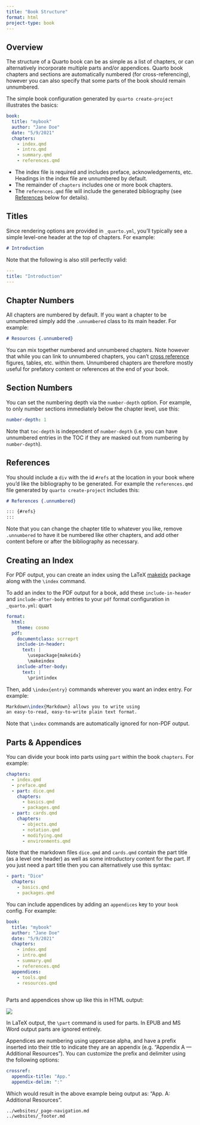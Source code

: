 ```yaml
---
title: "Book Structure"
format: html
project-type: book
---
```


## Overview

The structure of a Quarto book can be as simple as a list of chapters, or can alternatively incorporate multiple parts and/or appendices. Quarto book chapters and sections are automatically numbered (for cross-referencing), however you can also specify that some parts of the book should remain unnumbered.

The simple book configuration generated by `quarto create-project` illustrates the basics:

``` yaml
book:
  title: "mybook"
  author: "Jane Doe"
  date: "5/9/2021"
  chapters:
    - index.qmd
    - intro.qmd
    - summary.qmd
    - references.qmd
```

-   The index file is required and includes preface, acknowledgements, etc. Headings in the index file are unnumbered by default.
-   The remainder of `chapters` includes one or more book chapters.
-   The `references.qmd` file will include the generated bibliography (see [References] below for details).

## Titles

Since rendering options are provided in `_quarto.yml`, you'll typically see a simple level-one header at the top of chapters. For example:

``` markdown
# Introduction
```

Note that the following is also still perfectly valid:

``` yaml
---
title: "Introduction"
---
```

## Chapter Numbers

All chapters are numbered by default. If you want a chapter to be unnumbered simply add the `.unnumbered` class to its main header. For example:

``` markdown
# Resources {.unnumbered}
```

You can mix together numbered and unnumbered chapters. Note however that while you can link to unnumbered chapters, you can't [cross reference](../authoring/cross-references.qmd) figures, tables, etc. within them. Unnumbered chapters are therefore mostly useful for prefatory content or references at the end of your book.

## Section Numbers

You can set the numbering depth via the `number-depth` option. For example, to only number sections immediately below the chapter level, use this:

``` yaml
number-depth: 1
```

Note that `toc-depth` is independent of `number-depth` (i.e. you can have unnumbered entries in the TOC if they are masked out from numbering by `number-depth`).

## References

You should include a `div` with the id `#refs` at the location in your book where you'd like the bibliography to be generated. For example the `references.qmd` file generated by `quarto create-project` includes this:

``` markdown
# References {.unnumbered}

::: {#refs}
:::
```

Note that you can change the chapter title to whatever you like, remove `.unnumbered` to have it be numbered like other chapters, and add other content before or after the bibliography as necessary.

## Creating an Index

For PDF output, you can create an index using the LaTeX [makeidx](https://ctan.org/pkg/makeidx?lang=en) package along with the `\index` command.

To add an index to the PDF output for a book, add these `include-in-header` and `include-after-body` entries to your `pdf` format configuration in `_quarto.yml`: quart

``` yaml
format:
  html:
    theme: cosmo
  pdf:
    documentclass: scrreprt
    include-in-header: 
      text: |
        \usepackage{makeidx}
        \makeindex
    include-after-body: 
      text: |
        \printindex
```

Then, add `\index{entry}` commands wherever you want an index entry. For example:

``` latex
Markdown\index{Markdown} allows you to write using
an easy-to-read, easy-to-write plain text format.
```

Note that `\index` commands are automatically ignored for non-PDF output.

## Parts & Appendices

You can divide your book into parts using `part` within the book `chapters`. For example:

``` yaml
chapters:
  - index.qmd
  - preface.qmd
  - part: dice.qmd
    chapters: 
      - basics.qmd
      - packages.qmd
  - part: cards.qmd
    chapters:
      - objects.qmd
      - notation.qmd
      - modifying.qmd
      - environments.qmd
```

Note that the markdown files `dice.qmd` and `cards.qmd` contain the part title (as a level one header) as well as some introductory content for the part. If you just need a part title then you can alternatively use this syntax:

``` yaml
- part: "Dice"
  chapters: 
    - basics.qmd
    - packages.qmd
```

You can include appendices by adding an `appendices` key to your `book` config. For example:

``` yaml
book:
  title: "mybook"
  author: "Jane Doe"
  date: "5/9/2021"
  chapters:
    - index.qmd
    - intro.qmd
    - summary.qmd
    - references.qmd
  appendices:
    - tools.qmd
    - resources.qmd
  
```

Parts and appendices show up like this in HTML output:

![](images/book-parts-appendices.png){.border fig-alt="A screenshot of the welcome page of a book rendered with Quarto. In the sidebar, content is separated by three different bold section titles. From top to bottom, these are: 'PROJECT 1: WEIGHTED DICE', 'PROJECT 2: PLAYING CARDS', and 'APPENDICES.'"}

In LaTeX output, the `\part` command is used for parts. In EPUB and MS Word output parts are ignored entirely.

Appendices are numbering using uppercase alpha, and have a prefix inserted into their title to indicate they are an appendix (e.g. "Appendix A --- Additional Resources"). You can customize the prefix and delimiter using the following options:

``` yaml
crossref:
  appendix-title: "App."
  appendix-delim: ":"
```

Which would result in the above example being output as: "App. A: Additional Resources".

``` include
../websites/_page-navigation.md
../websites/_footer.md
```
